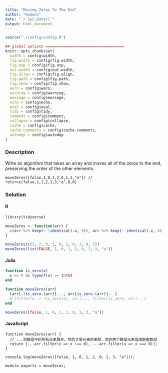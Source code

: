 ```yaml
---
title: "Moving Zeros To The End"
author: "Humoon"
date: "`r Sys.Date()`"
output: html_document
---
```



```r
source("./config/config.R")

## global options ===================================
knitr::opts_chunk$set(
  width = config$width,
  fig.width = config$fig.width,
  fig.asp = config$fig.asp,
  out.width = config$out.width,
  fig.align = config$fig.align,
  fig.path = config$fig.path,
  fig.show = config$fig.show,
  warn = config$warn,
  warning = config$warning,
  message = config$message,
  echo = config$echo,
  eval = config$eval,
  tidy = config$tidy,
  comment = config$comment,
  collapse = config$collapse,
  cache = config$cache,
  cache.comments = config$cache.comments,
  autodep = config$autodep
)
```



### Description

Write an algorithm that takes an array and moves all of the zeros to the end, preserving the order of the other elements.

```
moveZeros([false,1,0,1,2,0,1,3,"a"]) // returns[false,1,1,2,1,3,"a",0,0]
```


### Solution

#### R
```r
library(tidyverse)

moveZeros <- function(arr) {
  c(arr %>% keep(~ !identical(.x, 0)), arr %>% keep(~ identical(.x, 0)))
}

moveZeros(c(1, 2, 0, 1, 0, 1, 0, 3, 0, 1))
moveZeros(list(FALSE, 1, 0, 1, 2, 0, 1, 3, "a"))
```


#### Julia
```julia

function is_zero(x)
  x == 0 && typeof(x) == Int64
end

function moveZeros(arr)
  [arr[.!is_zero.(arr)]..., arr[is_zero.(arr)]...]
  # [filter(x -> !is_zero(x), arr)..., filter(is_zero, arr)...]
end

moveZeros([false, 1, 0, 1, 2, 0, 1, 3, "a"])
```


#### JavaScript

```node
function moveZeros(arr) {
  // ...将数组中的所有元素展开，然后才是元素的串联，而非两个数组元素组成嵌套数组
  return [...arr.filter(x => x !== 0), ...arr.filter(x => x === 0)];
}

console.log(moveZeros([false, 1, 0, 1, 2, 0, 1, 3, "a"]));

module.exports = moveZeros;
```


